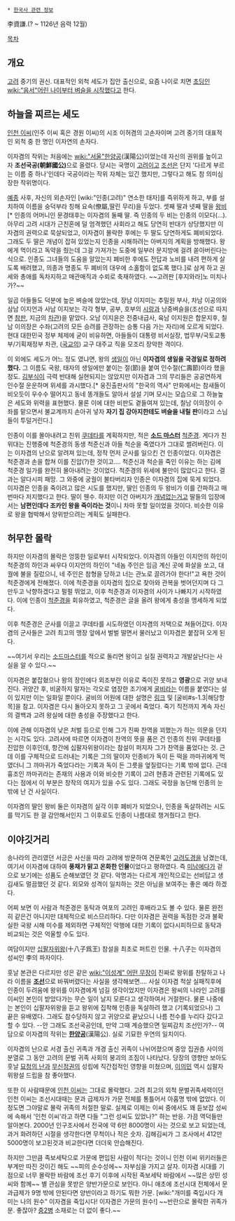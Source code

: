  * [[한국사 관련 정보]]

李資謙.(? ~ 1126년 음력 12월)

[[목차]]
== 개요 ==
[[고려]] 중기의 권신. 대표적인 외척 세도가 집안 출신으로, 요즘 나이로 치면 [[초딩]]인 [[wiki:"음서"어린 나이부터 벼슬을 시작했다]]고 한다.

== 하늘을 찌르는 세도 ==
[[인천 이씨]](인주 이씨 혹은 경원 이씨)의 시조 이허겸의 고손자이며 고려 중기의 대표적인 외척 중 한 명인 이자연의 손자다.

이자겸의 작위는 처음에는 [[wiki:"서울"한양]]공(漢陽公)이었는데 자신의 권위를 높이고자 '''조선국공(朝鮮國公)'''으로 올렸다. 당시는 국명이 [[고려]]이고 [[조선]]은 단지 '다르게 부르는 이름 중 하나'인데다 국공이라는 작위 자체는 있긴 했지만, 그렇다고 해도 참 의미심장한 작위명이다.

[[예종]] 사후, 자신의 외손자인 [wiki:"인종(고려)" 연소한 태자]를 즉위하게 하고, 부를 설치하여 이름을 숭덕부라 칭해 요속(僚屬,딸린 무리)을 두었다. 셋째 딸과 넷째 딸을 [[왕비]][* 인종의 어머니인 문경태후는 이자겸의 둘째 딸. 즉 인종의 두 비는 인종의 이모다(…). 아무리 고려 시대가 근친혼에 덜 엄격했던 사회라고 해도 당연히 반대가 상당했지만 이자겸의 권력으로 묵살되었고, 이자겸이 몰락한 후에는 두 딸도 당연하게도 폐비되었다. 그래도 두 딸은 개념이 잡혀 있었는지 인종을 시해하려는 아버지의 계획을 방해했다. 왕에게 먹이라고 독약을 줬는데 그걸 가져가는 도중에 일부러 문지방에 걸려 쏟아버린다는 식으로. 인종도 그녀들의 도움을 알았는지 폐비한 후에도 전답과 노비를 내려 편하게 살도록 배려했고, 의종과 명종도 두 폐비의 대우에 소홀함이 없도록 했다.]로 삼게 하고 권세와 총애를 독차지하고 매관매직과 수뢰로 축재하였다. ~~고려판 [후지와라]노 미치나가?~~

일곱 아들들도 덕분에 높은 벼슬에 앉았는데, 장남 이지미는 추밀원 부사, 차남 이공의와 삼남 이지언과 사남 이지보는 각각 형부, 공부, 호부의 [[시랑]]과 낭중벼슬을(조선으로 따지면 [[참판]], 지금의 [[차관]])을 맡았다. 오남 이지윤은 전중내급사, 육남 이지원은 합문지후, 칠남 이의장은 수좌(고려의 모든 승려를 관장하는 승통 다음 가는 자리)에 오르게 되었다. 현대 대한민국 정부 체제에 굳이 비유하면, 아들들이 대통령 비서실장, 법무부/국토교통부/기획재정부 차관, ([[국교]]의) 교구 대주교 직을 모조리 장악한 격이다.

이 외에도 세도가 어느 정도 였냐면, 왕의 [[생일]]이 아닌 '''이자겸의 생일을 국경일로 정하려 했다.''' 그 이름도 국왕, 태자의 생일에만 붙이는 절(節)을 붙여 인수절(仁壽節)이라 했을 정도. [[김부식]]이 극력 반대해 실현되지는 않았지만 이자겸과 그의 무리들은 공공연하게 인수절 운운하며 위세를 과시했다.[* 웅진출판사의 "한국의 역사" 만화에서는 참새들이 비오듯이 우수수 떨어지고 동네 똥개들도 알아서 설설 기며 모시는 모습으로 그 하늘높은 세도와 위력을 표현했다. 물론 이에 대한 비판도 곁들여져 있는데, 칠남 이의장이 수좌를 맡으면서 불교계까지 손아귀 넣자 '''자기 집 강아지한테도 벼슬을 내릴 판'''이라고 스님들이 투덜거린다.]

인종이 이를 몰아내려고 친위 [[쿠데타]]를 계획하지만, 적은 '''[[소드 마스터]]''' [[척준경]]. 게다가 친위대는 진행중에 척준경의 동생 척준신과 아들 척순을 죽였다가 그대로 썰려버린다. 이는 이자겸의 난으로 알려져 있는데, 정작 먼저 군사를 일으킨 건 인종이었다. 이자겸은 척준경과 손을 합쳐 이를 진압(?)한 것이고….  척준신과 척순을 죽인 이유는 하는 김에 척준경 일가를 완전히 몰아내려는 것이었다. 척준경의 위세에 불만이 많았다고 한다. 결과는 알다시피 패망. 그 와중에 궁궐이 불타버리자 인종은 이자겸의 집에 묵게 되었다. 이자겸은 인종을 죽이려고 많은 시도를 했지만, 딸인 인종의 두 왕비가 이를 간파하고 매번마다 저지했다고 한다. 딸이 웬수. 하지만 이건 아버지가 [[개념]]없는거고 딸들의 입장에서는 '''남편인데다 조카인 왕을 죽이라는 것'''이니 차마 못할 일이었을 것이다. 비슷한 이유로 왕을 협박해서 양위받으려는 계획도 실패한다.

== 허무한 몰락 ==
하지만 이자겸의 몰락은 엉뚱한 일로부터 시작되었다. 이자겸의 아들인 이지언의 하인이 척준경의 하인과 싸우다 이지언의 하인이 "네놈 주인은 임금 계신 곳에 화살을 쏘고, 대궐에 불을 질렀으니, 네 주인은 참형을 당하고 너는 관노로 끌려가야 한다!"고 욕한 것이 척준경에게 전해졌다. 이에 척준경을 이자겸의 집으로 찾아와 관복을 벗어던지며 다 그만두고 낙향하겠다고 펄펄 뛰었고, 이후 척준경과 이자겸의 사이가 나빠지기 시작하였다. 이에 인종이 [[척준경]]을 회유하였고, 척준경은 글을 올려 왕에게 충성을 맹세하게 되었다.

이후 척준경은 군사를 이끌고 쿠데타를 시도하였던 이자겸의 저택으로 쳐들어갔다. 이자겸의 군사들은 고려 최고의 맹장 앞에서 벌벌 떨면서 물러났고 이자겸은 붙잡혀 오게 된다.

~~여기서 우리는 [[소드마스터]]를 적으로 돌리면 왕이고 실질 권력자고 개발살난다는 사실을 알 수 있다.~~

이자겸은 붙잡혔으나 왕의 장인에다 외조부란 이유로 죽이진 못하고 '''영광'''으로 귀양 보내진다. 귀양간 후, 비굴하지 말자는 각오로 염장한 조기에게 [[굴비]]라는 이름을 붙였다는 설이 있지만 이는 일화일 뿐이다. 굴비의 어원에 대한 설명은 [http://navercast.naver.com/contents.nhn?rid=43&contents_id=2296 링크] 및 [굴비#s-1.3|해당항목]을 참고. 이자겸은 다시 돌아오지 못하고 그 곳에서 죽었다. 죽기 직전까지 계속 자신의 결백과 고려 왕실에 대한 충성을 주장했다고 한다.

이에 관해 이자겸의 낮은 처벌 등으로 인해 그가 진짜 찬역을 꾀했는가 하는 의문을 던지는 시각도 있다. 고려사에 따르면 이자겸이 찬역의 뜻을 품은 건 인종의 친위 쿠데타를 진압한 이후인데, 항간에 십팔자위왕이라는 참설이 퍼지자 그가 찬역을 품었다는 것. 근데 이를 구체적으로 드러내는 기록은 그의 딸이자 인종비가 독이 든 떡을 까마귀에게 먹였더니 그 까마귀가 죽었다라는 기록과 독이 든 그릇을 엎질렀다는 기록 밖에 없다. 근데 흉조인 까마귀라는 존재의 사용과 이와 비슷한 기록이 고려 현종과 관련된 기록에도 있다는 점에서 이 부분은 창작의 여지가 있을 수도 있다. 그래도 국정을 농단해 인종의 눈밖에 난 건 사실이다.

이자겸의 딸인 왕비 둘은 이자겸의 실각 이후 폐비가 되었으나, 인종을 독살하려는 시도를 막기도 한 걸 감안해서인지 그 이후로도 인종이 나름대로 챙겨줬다고 한다.

== 이야깃거리 ==
송나라의 관리였던 서긍은 사신을 따라 고려에 방문하여 견문록인 [[고려도경]]을 남겼는데, 여기서 이자겸에 대하여 '''풍채가 맑고 온화한 인물'''이었다고 평하였다. 즉 [[미남]]에다가 겉으로 보기에는 성품도 순해보였던 것 같다. 악명과는 다르게 개인적으로는 선비답고 생김새도 멀끔했던 것 같다. 외모와 성격이 일치하는 것은 아님을 보여주는 좋은 예라 하겠다.

어찌 보면 이 사람과 척준경은 동탁과 여포의 고려인 후배라고도 볼 수 있다. 물론 완전히 같은건 아니지만 대체적으로 비스므리하다. 다만 이자겸은 권력을 독점한 것과 불확실한 국왕 시해 미수를 제외하면 구체적인 악행에 대한 기록이 없다시피하므로 동탁과 비교되는 것은 억울할 수도 있다.

여담이지만 [[십팔자위왕]](十八子爲王) 참설을 최초로 퍼트린 인물. 十八子는 이자겸의 성씨인 李의 파자이다.

훗날 본관은 다르지만 성은 같은 [[wiki:"이성계" 어떤 무장]]이 진짜로 왕위를 찬탈하고 나라 이름을 '''[[조선]]'''으로 바꿔버렸다는 사실을 생각해보면…. 사실 이자겸 척살 실패직후에 인종이 두려움에 왕위를 이자겸에게 넘길 생각이었지만 이자겸은 왕씨의 나라인 고려를 이씨인 본인이 받았다가는 무슨 일이 날지 모른다고 생각하여서 거절한다. 물론 나중에는 본인이 십팔자위왕을 듣고 왕위에 집착해 인종을 독살하려 했고 (기록되었으나) 그 끝은 유배였다. 그래도 참수당하지 않고 귀양으로 끝났으니 나름 천수를 누리다 갔다고 할 수 있다. --안 그래도 조선국공인데, 만약 그때 계승했으면 일찌감치 조선인가?-- 여담으로 이자겸의 작위는 '''[[한양]]공'''(漢陽公). 실로 기묘한 우연의 일치이다.

이자겸의 난으로 서경 출신 귀족과 개경 출신 귀족이 나뉘어졌으며 중앙 집권층 사이의 분열로 그 동안 고려의 문벌 귀족 사회의 붕괴의 조짐이 나타났다. 당장의 영향만 보아도 훗날 [[묘청의 난]]과 [[무신정권]]의 성립에 직간접적인 영향을 미쳤으며, [[이의민]] 역시 십팔자위왕설 드립을 참 좋아했다.

또한 이 사람때문에 [[인천 이씨]]는 그대로 몰락했다. 고려 최고의 외척 문벌귀족세력이던 인천 이씨는 조선시대때는 문과 급제자가 가문 전체를 통틀어서 아홉명 밖에 없었다. 이정도면 그야말로 몰락 귀족의 처절한 말로. 실제로 이제는 이씨 중에서도 꽤 듣보잡 성씨에 속해서 '인천 이씨'라고 하면 다들 "그런 성씨도 있었나?" 하는 반응. 가끔 역덕들만 알아본다. 2000년 인구조사에서 전국에 약 6만 8000명이 사는 것으로 보고 되었는데, 과거 화려하던 시절을 생각한다면 무척이나 적은 숫자. 김해김씨가 그 조사에서 412만 5000명이 보고된것과 비교한다면 더더욱 안습해진다. 

하지만 그만큼 족보세탁으로 가문에 편입된 사람이 적다는 것이니 인천 이씨 위키러들은 부계만 따진 것이긴 해도 ~~피의 순수성에~~ 자부심을 가지고 살자. 이자겸 시대를 기점으로 너무 몰락한 바람에 조선 후기 이후에 시작된 족보세탁 바람에서 ~~많은 상민 성씨와 함께~~ 별 관심을 못받은 양반가문으로 보인다. 아니 애초에 조선시대 전체에서 문과급제가 9명 밖에 안된다면 양반이라고 하기도 뭐한 가문. [wiki:"개미를 죽입시다 개미는 나의 원수" 이자겸을 죽입시다! 이자겸은 가문의 원수!] ~~반란으로 몰락한 귀족가문. 좋잖아? [[중2병]] 소재로는 더 없이 좋다.~~
